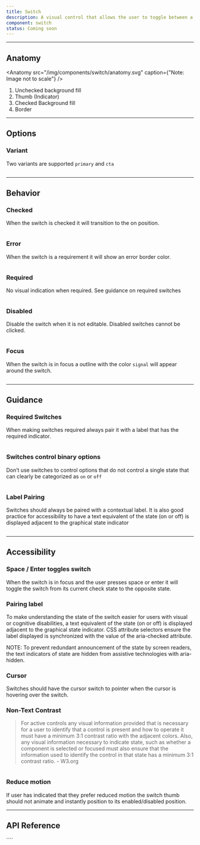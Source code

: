 ```yaml
---
title: Switch
description: A visual control that allows the user to toggle between a binary state of “on” and “off”.
component: switch
status: Coming soon
---
```


---

## Anatomy

<Anatomy
  src="/img/components/switch/anatomy.svg"
  caption={"Note: Image not to scale"}
/>

1. Unchecked background fill
1. Thumb (Indicator)
1. Checked Background fill
1. Border

---

## Options

### Variant

Two variants are supported `primary` and `cta`

```jsx withPreview

```

---

## Behavior

### Checked

When the switch is checked it will transition to the on position.

```jsx withPreview

```

### Error

When the switch is a requirement it will show an error border color.

```jsx withPreview

```

### Required

No visual indication when required. See guidance on required switches

```jsx withPreview

```

### Disabled

Disable the switch when it is not editable. Disabled switches cannot be clicked.

```jsx withPreview

```

### Focus

When the switch is in focus a outline with the color `signal` will appear around the switch.

```jsx withPreview

```

---

## Guidance

### Required Switches

When making switches required always pair it with a label that has the required indicator.

```jsx withPreview isGuide="success"

```

### Switches control binary options

Don’t use switches to control options that do not control a single state that can clearly be categorized as `on` or `off`

```jsx withPreview isGuide="success"

```

### Label Pairing

Switches should always be paired with a contextual label. It is also good practice for accessibility to have a text equivalent of the state (on or off) is displayed adjacent to the graphical state indicator

```jsx withPreview isGuide="success"

```

---

## Accessibility

### Space / Enter toggles switch

When the switch is in focus and the user presses space or enter it will toggle the switch from its current check state to the opposite state.

### Pairing label

To make understanding the state of the switch easier for users with visual or cognitive disabilities, a text equivalent of the state (on or off) is displayed adjacent to the graphical state indicator. CSS attribute selectors ensure the label displayed is synchronized with the value of the aria-checked attribute.

NOTE: To prevent redundant announcement of the state by screen readers, the text indicators of state are hidden from assistive technologies with aria-hidden.

### Cursor

Switches should have the cursor switch to pointer when the cursor is hovering over the switch.

### Non-Text Contrast

> For active controls any visual information provided that is necessary for a user to identify that a control is present and how to operate it must have a minimum 3:1 contrast ratio with the adjacent colors. Also, any visual information necessary to indicate state, such as whether a component is selected or focused must also ensure that the information used to identify the control in that state has a minimum 3:1 contrast ratio. - W3.org

```jsx withPreview

```

### Reduce motion

If user has indicated that they prefer reduced motion the switch thumb should not animate and instantly position to its enabled/disabled position.

---

## API Reference

<PropsTable props={propsTable} />
````
